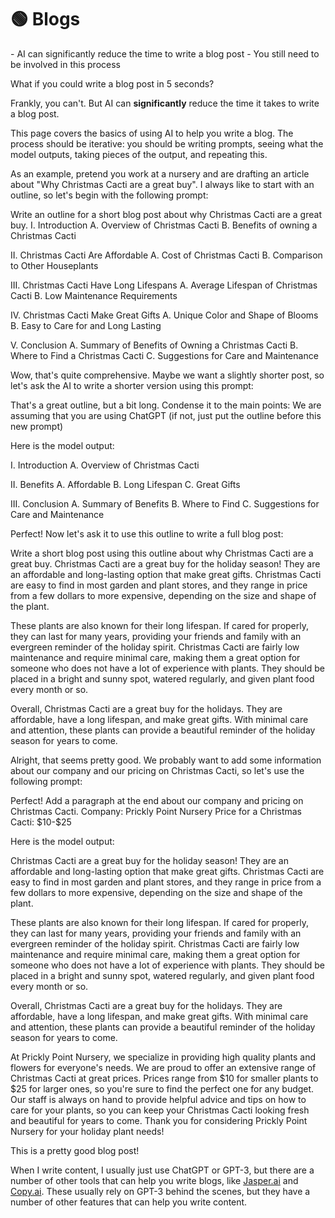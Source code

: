 
# 🟢 Blogs

<Takeaways>
  - AI can significantly reduce the time to write a blog post 
  - You still need to be involved in this process
</Takeaways>

What if you could write a blog post in 5 seconds?

Frankly, you can't. But AI can **significantly** reduce the time it takes to write a blog post.

This page covers the basics of using AI to help you write a blog. The process should be iterative: you should be writing prompts, seeing what the model outputs, taking pieces of the output, and repeating this.

As an example, pretend you work at a nursery and are drafting an article about "Why Christmas Cacti are a great buy". I always like to start with an outline, so let's begin with the following prompt:

<AIInput>
  Write an outline for a short blog post about why Christmas Cacti are a great
  buy.
</AIInput>

<AIOutput>
I. Introduction
A. Overview of Christmas Cacti
B. Benefits of owning a Christmas Cacti

II. Christmas Cacti Are Affordable
A. Cost of Christmas Cacti
B. Comparison to Other Houseplants

III. Christmas Cacti Have Long Lifespans
A. Average Lifespan of Christmas Cacti
B. Low Maintenance Requirements

IV. Christmas Cacti Make Great Gifts
A. Unique Color and Shape of Blooms
B. Easy to Care for and Long Lasting

V. Conclusion
A. Summary of Benefits of Owning a Christmas Cacti
B. Where to Find a Christmas Cacti
C. Suggestions for Care and Maintenance

</AIOutput>

Wow, that's quite comprehensive. Maybe we want a slightly shorter post, so let's ask the AI to write a shorter version using this prompt:

<AIInput>
  That's a great outline, but a bit long. Condense it to the main points:
</AIInput>

<Note>
  We are assuming that you are using ChatGPT (if not, just put the outline
  before this new prompt)
</Note>

Here is the model output:

<AIOutput>
I. Introduction 
A. Overview of Christmas Cacti

II. Benefits
A. Affordable
B. Long Lifespan
C. Great Gifts

III. Conclusion
A. Summary of Benefits
B. Where to Find
C. Suggestions for Care and Maintenance

</AIOutput>

Perfect! Now let's ask it to use this outline to write a full blog post:

<AIInput>
  Write a short blog post using this outline about why Christmas Cacti are a
  great buy.
</AIInput>

<AIOutput>
Christmas Cacti are a great buy for the holiday season! They are an affordable and long-lasting option that make great gifts. Christmas Cacti are easy to find in most garden and plant stores, and they range in price from a few dollars to more expensive, depending on the size and shape of the plant.

These plants are also known for their long lifespan. If cared for properly, they can last for many years, providing your friends and family with an evergreen reminder of the holiday spirit. Christmas Cacti are fairly low maintenance and require minimal care, making them a great option for someone who does not have a lot of experience with plants. They should be placed in a bright and sunny spot, watered regularly, and given plant food every month or so.

Overall, Christmas Cacti are a great buy for the holidays. They are affordable, have a long lifespan, and make great gifts. With minimal care and attention, these plants can provide a beautiful reminder of the holiday season for years to come.

</AIOutput>

Alright, that seems pretty good. We probably want to add some information about our company and our pricing on Christmas Cacti, so let's use the following prompt:

<AIInput>
  Perfect! Add a paragraph at the end about our company and pricing on Christmas
  Cacti. Company: Prickly Point Nursery Price for a Christmas Cacti: $10-$25
</AIInput>

Here is the model output:

<AIOutput>
Christmas Cacti are a great buy for the holiday season! They are an affordable and long-lasting option that make great gifts. Christmas Cacti are easy to find in most garden and plant stores, and they range in price from a few dollars to more expensive, depending on the size and shape of the plant.

These plants are also known for their long lifespan. If cared for properly, they can last for many years, providing your friends and family with an evergreen reminder of the holiday spirit. Christmas Cacti are fairly low maintenance and require minimal care, making them a great option for someone who does not have a lot of experience with plants. They should be placed in a bright and sunny spot, watered regularly, and given plant food every month or so.

Overall, Christmas Cacti are a great buy for the holidays. They are affordable, have a long lifespan, and make great gifts. With minimal care and attention, these plants can provide a beautiful reminder of the holiday season for years to come.

At Prickly Point Nursery, we specialize in providing high quality plants and flowers for everyone's needs. We are proud to offer an extensive range of Christmas Cacti at great prices. Prices range from $10 for smaller plants to $25 for larger ones, so you're sure to find the perfect one for any budget. Our staff is always on hand to provide helpful advice and tips on how to care for your plants, so you can keep your Christmas Cacti looking fresh and beautiful for years to come. Thank you for considering Prickly Point Nursery for your holiday plant needs!

</AIOutput>

This is a pretty good blog post!

When I write content, I usually just use ChatGPT or GPT-3, but there are a number of other tools that can help you write blogs, like [Jasper.ai](https://www.jasper.ai/) and [Copy.ai](https://www.copy.ai/). These usually rely on GPT-3 behind the scenes, but they have a number of other features that can help you write content.
